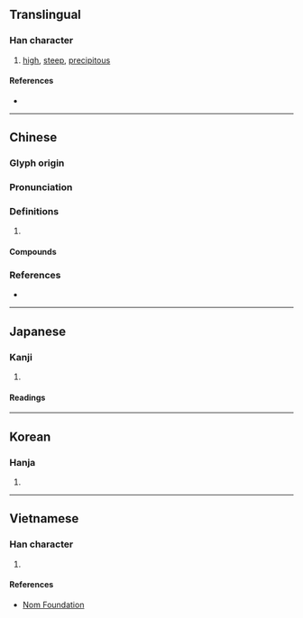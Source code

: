 {{also|崄}}
{{character info}}
==Translingual==
{{Han simplified forms|嶮|𡸴|崄|ex=y}}

===Han character===
{{Han char|rn=46|rad=山|as=13|sn=16|four=28786|canj=UOMO|ids=⿰山僉}}

# [[high]], [[steep]], [[precipitous]]

====References====
* {{Han ref|kx=0320.310|dkj=08520|dj=0620.360|hdz=10801.070|uh=5DAE|ud=23982|bh=E964|bd=59748}}

----

==Chinese==
{{zh-forms|s=崄}}

===Glyph origin===
{{Han etym}}

===Pronunciation===
{{zh-pron
|m=xiǎn
|c=him2
|mn=hiám
|mc=y
|oc=y
|cat=
}}

===Definitions===
{{zh-hanzi}}

# {{rfdef|zh}}

====Compounds====
{{zh-der|嶮介|嶮峻|嶮巇|嶮澀|巇嶮}}

===References===
* {{R:twedu|B00897}}

----

==Japanese==
{{ja-kanji forms|𡸴|嶮}}

===Kanji===
{{ja-kanji|grade=|rs=山13|shin=𡸴}}

# {{rfdef|ja|sort=山13}}

====Readings====
{{ja-readings
|goon=げん
|kanon=げん
|kanyoon=けん
|kun=けわ-し.い}}

----

==Korean==

===Hanja===
{{ko-hanja|hangeul=험|rv=heom|mr=hŏm}}

# {{rfdef|ko|sort=山13}}

----

==Vietnamese==

===Han character===
{{vi-hantu|kẽm|rs=山13}}

# {{rfdef|vi|sort=山13}}

====References====
* [http://nomfoundation.org/common/nom_details.php?codepoint=5dae Nom Foundation]
